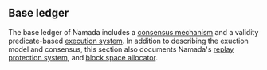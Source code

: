## Base ledger

The base ledger of Namada includes a [consensus mechanism](./base-ledger/consensus.md) and a validity predicate-based [execution system](./base-ledger/execution.md). In addition to describing the exuction model and consensus, this section  also documents Namada's [replay protection system](./base-ledger/replay-protection.md), and [block space allocator](./base-ledger/block-space-allocator.md).
